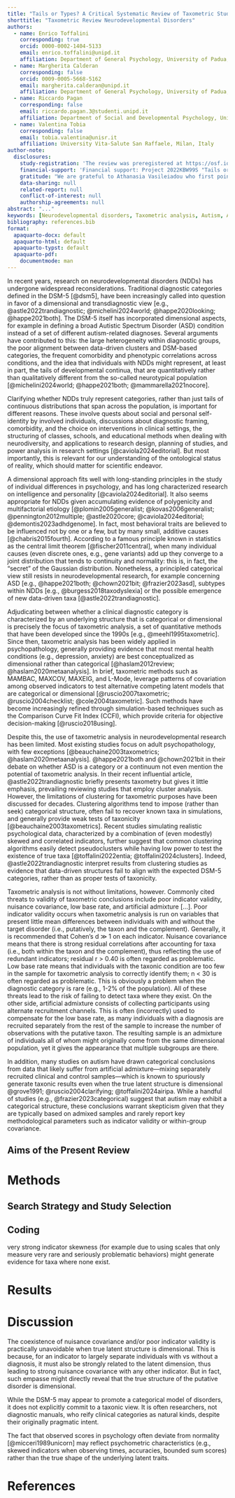 ```yaml
---
title: "Tails or Types? A Critical Systematic Review of Taxometric Studies in Neurodevelopmental Disorders"
shorttitle: "Taxometric Review Neurodevelopmental Disorders"
authors:
  - name: Enrico Toffalini
    corresponding: true
    orcid: 0000-0002-1404-5133
    email: enrico.toffalini@unipd.it
    affiliation: Department of General Psychology, University of Padua, Italy
  - name: Margherita Calderan
    corresponding: false
    orcid: 0009-0005-5668-5162
    email: margherita.calderan@unipd.it
    affiliation: Department of General Psychology, University of Padua, Italy
  - name: Riccardo Pagan
    corresponding: false
    email: riccardo.pagan.3@studenti.unipd.it
    affiliation: Department of Social and Developmental Psychology, University of Padua, Italy
  - name: Valentina Tobia
    corresponding: false
    email: tobia.valentina@unisr.it
    affiliation: University Vita-Salute San Raffaele, Milan, Italy
author-note:
  disclosures:
    study-registration: 'The review was preregistered at https://osf.io/65y9g/?view_only=91e97c6b00dc444abb83fefcf67cbac0'
    financial-support: 'Financial support: Project 2022KBW99S "Tails or types? Testing the dimensional hypothesis in neurodevelopmental disorders", funded by Next Generation EU, Mission 4, Componente 1, CUP C53D23004210006'
    gratitude: "We are grateful to Athanasia Vasileiadou who first pointed us to some of the reviewed articles."
    data-sharing: null
    related-report: null
    conflict-of-interest: null
    authorship-agreements: null
abstract: "..."
keywords: [Neurodevelopmental disorders, Taxometric analysis, Autism, ADHD, Learning disorders]
bibliography: references.bib
format:
  apaquarto-docx: default
  apaquarto-html: default
  apaquarto-typst: default
  apaquarto-pdf:
    documentmode: man
---
```


In recent years, research on neurodevelopmental disorders (NDDs) has undergone widespread reconsiderations. Traditional diagnostic categories defined in the DSM-5 [@dsm5], have been increasingly called into question in favor of a dimensional and transdiagnostic view [e.g., @astle2022trandiagnostic; @michelini2024world; @happe2020looking; @happe2021both]. The DSM-5 itself has incorporated dimensional aspects, for example in defining a broad Autistic Spectrum Disorder (ASD) condition instead of a set of different autism-related diagnoses. Several arguments have contributed to this: the large heterogeneity within diagnostic groups, the poor alignment between data-driven clusters and DSM-based categories, the frequent comorbidity and phenotypic correlations across conditions, and the idea that individuals with NDDs might represent, at least in part, the tails of developmental continua, that are quantitatively rather than qualitatively different from the so-called neurotypical population [@michelini2024world; @happe2021both; @mammarella2021nocore].

Clarifying whether NDDs truly represent categories, rather than just tails of continuous distributions that span across the population, is important for different reasons. These involve quests about social and personal self-identity by involved individuals, discussions about diagnostic framing, comorbidity, and the choice on interventions in clinical settings, the structuring of classes, schools, and educational methods when dealing with neurodiversity, and applications to research design, planning of studies, and power analysis in research settings [@caviola2024editorial]. But most importantly, this is relevant for our understanding of the ontological status of reality, which should matter for scientific endeavor.

A dimensional approach fits well with long-standing principles in the study of individual differences in psychology, and has long characterized research on intelligence and personality [@caviola2024editorial]. It also seems appropriate for NDDs given accumulating evidence of polygenicity and multifactorial etiology [@plomin2005generalist; @kovas2006generalist; @pennington2012multiple; @astle2020core; @caviola2024editorial; @demontis2023adhdgenome]. In fact, most behavioral traits are believed to be influenced not by one or a few, but by many small, additive causes [@chabris2015fourth]. According to a famous principle known in statistics as the central limit theorem [@fischer2011central], when many individual causes (even discrete ones, e.g., gene variants) add up they converge to a joint distribution that tends to continuity and normality: this is, in fact, the "secret" of the Gaussian distribution. Nonetheless, a principled categorical view still resists in neurodevelopmental research, for example concerning ASD [e.g., @happe2021both; @chown2021bit; @frazier2023asd], subtypes within NDDs [e.g., @burgess2018taxodyslexia] or the possible emergence of new data-driven taxa [@astle2022trandiagnostic].

Adjudicating between whether a clinical diagnostic category is characterized by an underlying structure that is categorical or dimensional is precisely the focus of taxometric analysis, a set of quantitative methods that have been developed since the 1990s [e.g., @meehl1995taxometric]. Since then, taxometric analysis has been widely applied in psychopathology, generally providing evidence that most mental health conditions (e.g., depression, anxiety) are best conceptualized as dimensional rather than categorical [@haslam2012review; @haslam2020metaanalysis]. In brief, taxometric methods such as MAMBAC, MAXCOV, MAXEIG, and L-Mode, leverage patterns of covariation among observed indicators to test alternative competing latent models that are categorical or dimensional [@ruscio2007taxometric; @ruscio2004checklist; @cole2004taxometric]. Such methods have become increasingly refined through simulation-based techniques such as the Comparison Curve Fit Index (CCFI), which provide criteria for objective decision-making [@ruscio2018using].

Despite this, the use of taxometric analysis in neurodevelopmental research has been limited. Most existing studies focus on adult psychopathology, with few exceptions [@beauchaine2003taxometrics; @haslam2020metaanalysis]. @happe2021both and @chown2021bit in their debate on whether ASD is a category or a continuum not even mention the potential of taxometric analysis. In their recent influential article, @astle2022trandiagnostic briefly presents taxometry but gives it little emphasis, prevailing reviewing studies that employ cluster analysis. However, the limitations of clustering for taxometric purposes have been discussed for decades. Clustering algorithms tend to impose (rather than seek) categorical structure, often fail to recover known taxa in simulations, and generally provide weak tests of taxonicity [@beauchaine2003taxometrics]. Recent studies simulating realistic psychological data, characterized by a combination of (even modestly) skewed and correlated indicators, further suggest that common clustering algorithms easily detect pseudoclusters while having low power to test the existence of true taxa [@toffalini2022entia; @toffalini2024clusters]. Indeed, @astle2022trandiagnostic interpret results from clustering studies as evidence that data-driven structures fail to align with the expected DSM-5 categories, rather than as proper tests of taxonicity.

Taxometric analysis is not without limitations, however. Commonly cited threats to validity of taxometric conclusions include poor indicator validity, nuisance covariance, low base rate, and artificial admixture \[...\]. Poor indicator validity occurs when taxometric analysis is run on variables that present little mean differences between individuals with and without the target disorder (i.e., putatively, the taxon and the complement). Generally, it is recommended that Cohen's d ≫ 1 on each indicator. Nuisance covariance means that there is strong residual correlations after accounting for taxa (i.e., both within the taxon and the complement), thus reflecting the use of redundant indicators; residual r \> 0.40 is often regarded as problematic. Low base rate means that individuals with the taxonic condition are too few in the sample for taxometric analysis to correctly identify them; n \< 30 is often regarded as problematic. This is obviously a problem when the diagnostic category is rare (e.g., 1-2% of the population). All of these threats lead to the risk of failing to detect taxa where they exist. On the other side, artificial admixture consists of collecting participants using alternate recruitment channels. This is often (incorrectly) used to compensate for the low base rate, as many individuals with a diagnosis are recruited separately from the rest of the sample to increase the number of observations with the putative taxon. The resulting sample is an admixture of individuals all of whom might originally come from the same dimensional population, yet it gives the appearance that multiple subgroups are there.

In addition, many studies on autism have drawn categorical conclusions from data that likely suffer from artificial admixture—mixing separately recruited clinical and control samples—which is known to spuriously generate taxonic results even when the true latent structure is dimensional @grove1991; @ruscio2004clarifying; @toffalini2024airipa. While a handful of studies (e.g., @frazier2023categorical) suggest that autism may exhibit a categorical structure, these conclusions warrant skepticism given that they are typically based on admixed samples and rarely report key methodological parameters such as indicator validity or within-group covariance.

## Aims of the Present Review

# Methods

## Search Strategy and Study Selection

## Coding

very strong indicator skewness (for example due to using scales that only measure very rare and seriously problematic behaviors) might generate evidence for taxa where none exist.

# Results

# Discussion

The coexistence of nuisance covariance and/or poor indicator validity is practically unavoidable when true latent structure is dimensional. This is because, for an indicator to largely separate individuals with vs without a diagnosis, it must also be strongly related to the latent dimension, thus leading to strong nuisance covariance with any other indicator. But in fact, such empasse might directly reveal that the true structure of the putative disorder is dimensional.

While the DSM-5 may appear to promote a categorical model of disorders, it does not explicitly commit to a taxonic view. It is often researchers, not diagnostic manuals, who reify clinical categories as natural kinds, despite their originally pragmatic intent.

The fact that observed scores in psychology often deviate from normality [@micceri1989unicorn] may reflect psychometric characteristics (e.g., skewed indicators when observing times, accuracies, bounded sum scores) rather than the true shape of the underlying latent traits.

# References

::: {#refs}
:::

